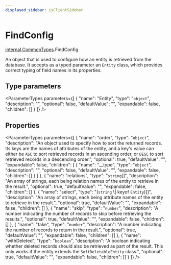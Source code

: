 ```yaml
---
displayed_sidebar: jsClientSidebar
---
```



# FindConfig

[internal](../../internal/modules/internal.internal-1.mdx).[CommonTypes](../../internal-1/modules/internal.internal-1.CommonTypes.mdx).FindConfig

An object that is used to configure how an entity is retrieved from the database. It accepts as a typed parameter an `Entity` class,
which provides correct typing of field names in its properties.

## Type parameters

<ParameterTypes parameters={[
  {
    "name": "Entity",
    "type": "`object`",
    "description": "",
    "optional": false,
    "defaultValue": "",
    "expandable": false,
    "children": []
  }
]} />

## Properties

<ParameterTypes parameters={[
  {
    "name": "order",
    "type": "`object`",
    "description": "An object used to specify how to sort the returned records. Its keys are the names of attributes of the entity, and a key's value can either be `ASC` to sort retrieved records in an ascending order, or `DESC` to sort retrieved records in a descending order.",
    "optional": true,
    "defaultValue": "",
    "expandable": false,
    "children": [
      {
        "name": "__type",
        "type": "`object`",
        "description": "",
        "optional": false,
        "defaultValue": "",
        "expandable": false,
        "children": []
      }
    ]
  },
  {
    "name": "relations",
    "type": "`string`[]",
    "description": "An array of strings, each being relation names of the entity to retrieve in the result.",
    "optional": true,
    "defaultValue": "",
    "expandable": false,
    "children": []
  },
  {
    "name": "select",
    "type": "(`string` \\| keyof `Entity`)[]",
    "description": "An array of strings, each being attribute names of the entity to retrieve in the result.",
    "optional": true,
    "defaultValue": "",
    "expandable": false,
    "children": []
  },
  {
    "name": "skip",
    "type": "`number`",
    "description": "A number indicating the number of records to skip before retrieving the results.",
    "optional": true,
    "defaultValue": "",
    "expandable": false,
    "children": []
  },
  {
    "name": "take",
    "type": "`number`",
    "description": "A number indicating the number of records to return in the result.",
    "optional": true,
    "defaultValue": "",
    "expandable": false,
    "children": []
  },
  {
    "name": "withDeleted",
    "type": "`boolean`",
    "description": "A boolean indicating whether deleted records should also be retrieved as part of the result. This only works if the entity extends the `SoftDeletableEntity` class.",
    "optional": true,
    "defaultValue": "",
    "expandable": false,
    "children": []
  }
]} />

